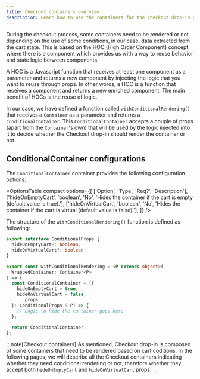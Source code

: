 ```yaml
---
title: Checkout containers overview
description: Learn how to use the containers for the checkout drop-in component.
---
```



During the checkout process, some containers need to be rendered or not depending on the use of some conditions, in our case, data extracted from the cart state.
This is based on the HOC (High Order Component) concept, where there is a component which provides us with a way to reuse behavior and state logic between components. 

A HOC is a Javascript function that receives at least one component as a parameter and returns a new component by injecting the logic that you want to reuse through props. In other words, a HOC is a function that receives a component and returns a new enriched component. The main benefit of HOCs is the reuse of logic.

In our case, we have defined a function called `withConditionalRendering()` that receives a `Container` as a parameter and returns a `ConditionalContainer`. This `ConditionalContainer` accepts a couple of props (apart from the `Container`'s own) that will be used by the logic injected into it to decide whether the Checkout drop-in should render the container or not.

## ConditionalContainer configurations

The `ConditionalContainer` container provides the following configuration options:

<OptionsTable
  compact
  options={[
    ['Option', 'Type', 'Req?', 'Description'],
    ['hideOnEmptyCart', 'boolean', 'No', 'Hides the container if the cart is empty (default value is true).'],
    ['hideOnVirtualCart', 'boolean', 'No', 'Hides the container if the cart is virtual (default value is false).'],
  ]}
/>

The structure of the `withConditionalRendering()` function is defined as following:

```ts
export interface ConditionalProps {
  hideOnEmptyCart?: boolean;
  hideOnVirtualCart?: boolean;
}

export const withConditionalRendering = <P extends object>(
  WrappedContainer: Container<P>
) => {
  const ConditionalContainer = ({
    hideOnEmptyCart = true,
    hideOnVirtualCart = false,
    ...props
  }: ConditionalProps & P) => {
    // Logic to hide the container goes here
  };

  return ConditionalContainer;
};
```

:::note[Checkout containers]
As mentioned, Checkout drop-in is composed of some containers that need to be rendered based on cart coditions. In the following pages, we will describe all the Checkout containers indicating whether they need conditional rendering or not, therefore whether they accept both `hideOnEmptyCart` and `hideOnVirtualCart` props.
:::
